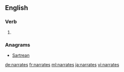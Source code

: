 ==English==

===Verb===
{{head|en}}

# {{en-third-person singular of|narrate}}

===Anagrams===
* [[Sartrean#English|Sartrean]]

[[de:narrates]]
[[fr:narrates]]
[[ml:narrates]]
[[ja:narrates]]
[[vi:narrates]]